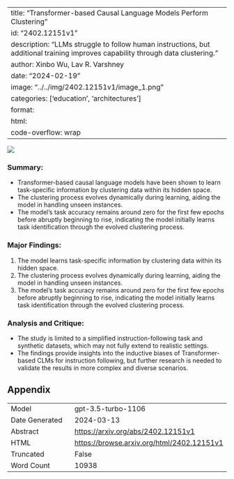 
---
title: "Transformer-based Causal Language Models Perform Clustering"
id: "2402.12151v1"
description: "LLMs struggle to follow human instructions, but additional training improves capability through data clustering."
author: Xinbo Wu, Lav R. Varshney
date: "2024-02-19"
image: "../../img/2402.12151v1/image_1.png"
categories: ['education', 'architectures']
format:
  html:
    code-overflow: wrap
---

![](../../img/2402.12151v1/image_1.png)

### **Summary:**
- Transformer-based causal language models have been shown to learn task-specific information by clustering data within its hidden space.
- The clustering process evolves dynamically during learning, aiding the model in handling unseen instances.
- The model's task accuracy remains around zero for the first few epochs before abruptly beginning to rise, indicating the model initially learns task identification through the evolved clustering process.

### Major Findings:
1. The model learns task-specific information by clustering data within its hidden space.
2. The clustering process evolves dynamically during learning, aiding the model in handling unseen instances.
3. The model's task accuracy remains around zero for the first few epochs before abruptly beginning to rise, indicating the model initially learns task identification through the evolved clustering process.

### Analysis and Critique:
- The study is limited to a simplified instruction-following task and synthetic datasets, which may not fully extend to realistic settings.
- The findings provide insights into the inductive biases of Transformer-based CLMs for instruction following, but further research is needed to validate the results in more complex and diverse scenarios.

## Appendix

|          |          |
|----------|----------|
| Model     | gpt-3.5-turbo-1106       |
| Date Generated     | 2024-03-13       |
| Abstract | [https://arxiv.org/abs/2402.12151v1](https://arxiv.org/abs/2402.12151v1)        |
| HTML     | [https://browse.arxiv.org/html/2402.12151v1](https://browse.arxiv.org/html/2402.12151v1)       |
| Truncated       | False       |
| Word Count       | 10938       |